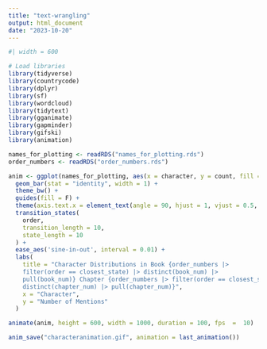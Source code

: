 ```yaml
---
title: "text-wrangling"
output: html_document
date: "2023-10-20"
---
```


```r
#| width = 600

# Load libraries
library(tidyverse)
library(countrycode)
library(dplyr)
library(sf)
library(wordcloud)
library(tidytext)
library(gganimate)
library(gapminder)
library(gifski)
library(animation)

names_for_plotting <- readRDS("names_for_plotting.rds")
order_numbers <- readRDS("order_numbers.rds")

anim <- ggplot(names_for_plotting, aes(x = character, y = count, fill = character)) +
  geom_bar(stat = "identity", width = 1) +
  theme_bw() +
  guides(fill = F) +
  theme(axis.text.x = element_text(angle = 90, hjust = 1, vjust = 0.5, size = 12)) + 
  transition_states(
    order,
    transition_length = 10,
    state_length = 10
  ) +
  ease_aes('sine-in-out', interval = 0.01) + 
  labs(
    title = "Character Distributions in Book {order_numbers |> 
    filter(order == closest_state) |> distinct(book_num) |> 
    pull(book_num)} Chapter {order_numbers |> filter(order == closest_state) |> 
    distinct(chapter_num) |> pull(chapter_num)}",
    x = "Character",
    y = "Number of Mentions"
  )

animate(anim, height = 600, width = 1000, duration = 100, fps  =  10)

anim_save("characteranimation.gif", animation = last_animation())

```
